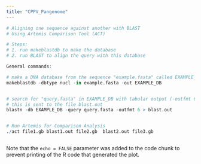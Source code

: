 ---
title: "CPPV_Pangenome"
---

```{r}


# Aligning one sequence against another with BLAST
# Using Artemis Comparison Tool (ACT)

# Steps:
# 1. run makeblastdb to make the database
# 2. run BLAST to align the query with this database

General commands:

# make a DNA database from the sequence "example.fasta" called EXAMPLE_DB
makeblastdb -dbtype nucl -in example.fasta -out EXAMPLE_DB


# search for "query.fasta" in EXAMPLE_DB with tabular output (-outfmt 6)
# this is sent to the file blast.out
blastn -db EXAMPLE_DB -query query.fasta -outfmt 6 > blast.out


# Run Artemis for Comparison Analysis
./act file1.gb blast1.out file2.gb  blast2.out file3.gb



```

Note that the `echo = FALSE` parameter was added to the code chunk to prevent printing of the R code that generated the plot.
